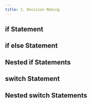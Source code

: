 ```yaml
---
title: 2. Decision Making
---
```


## if Statement

## if else Statement

## Nested if Statements

## switch Statement

## Nested switch Statements